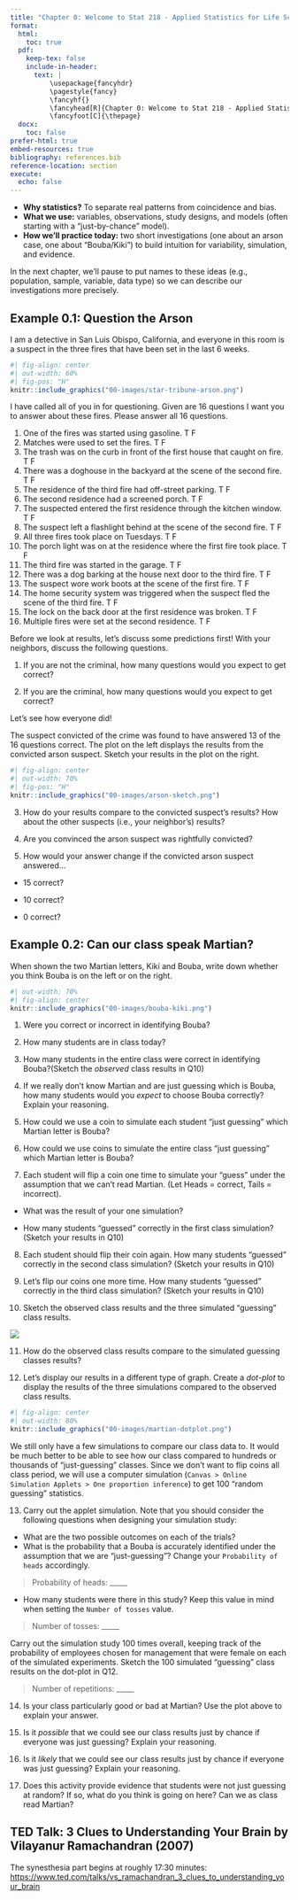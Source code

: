 ```yaml
---
title: "Chapter 0: Welcome to Stat 218 - Applied Statistics for Life Science"
format: 
  html:
    toc: true
  pdf:
    keep-tex: false
    include-in-header:
      text: |
          \usepackage{fancyhdr}
          \pagestyle{fancy}
          \fancyhf{}
          \fancyhead[R]{Chapter 0: Welcome to Stat 218 - Applied Statistics for Life Science}
          \fancyfoot[C]{\thepage}
  docx:
    toc: false
prefer-html: true
embed-resources: true
bibliography: references.bib
reference-location: section
execute:
  echo: false
---
```


::: callout-note
+ **Why statistics?** To separate real patterns from coincidence and bias.
+ **What we use:** variables, observations, study designs, and models (often starting with a “just-by-chance” model).
+ **How we’ll practice today:** two short investigations (one about an arson case, one about “Bouba/Kiki”) to build intuition for variability, simulation, and evidence.

In the next chapter, we’ll pause to put names to these ideas (e.g., population, sample, variable, data type) so we can describe our investigations more precisely.
:::

## Example 0.1: Question the Arson

<!-- https://www.sanluisobispo.com/news/local/crime/article278322808.html -->

I am a detective in San Luis Obispo, California, and everyone in this room is a suspect in the three fires that have been set in the last 6 weeks.

```r
#| fig-align: center
#| out-width: 60%
#| fig-pos: "H"
knitr::include_graphics("00-images/star-tribune-arson.png")
```

I have called all of you in for questioning. Given are 16 questions I want you to answer about these fires. Please answer all 16 questions.

\newpage

(1)   One of the fires was started using gasoline. \hfill T \hspace{0.2in} F
(2)   Matches were used to set the fires. \hfill T \hspace{0.2in} F
(3)   The trash was on the curb in front of the first house that caught on fire. \hfill T \hspace{0.2in} F
(4)   There was a doghouse in the backyard at the scene of the second fire. \hfill T \hspace{0.2in} F
(5)   The residence of the third fire had off-street parking. \hfill T \hspace{0.2in} F
(6)   The second residence had a screened porch. \hfill T \hspace{0.2in} F
(7)   The suspected entered the first residence through the kitchen window. \hfill T \hspace{0.2in} F
(8)   The suspect left a flashlight behind at the scene of the second fire. \hfill T \hspace{0.2in} F
(9)   All three fires took place on Tuesdays. \hfill T \hspace{0.2in} F
(10)  The porch light was on at the residence where the first fire took place. \hfill T \hspace{0.2in} F
(11)  The third fire was started in the garage. \hfill T \hspace{0.2in} F
(12)  There was a dog barking at the house next door to the third fire. \hfill T \hspace{0.2in} F
(13)  The suspect wore work boots at the scene of the first fire. \hfill T \hspace{0.2in} F
(14)  The home security system was triggered when the suspect fled the scene \newline of the third fire. \hfill T \hspace{0.2in} F
(15)  The lock on the back door at the first residence was broken. \hfill T \hspace{0.2in} F
(16)  Multiple fires were set at the second residence. \hfill T \hspace{0.2in} F


Before we look at results, let's discuss some predictions first! With your neighbors, discuss the following questions.

1.  If you are not the criminal, how many questions would you expect to get correct?

\vspace{0.5in}

2.  If you are the criminal, how many questions would you expect to get correct?

\vspace{0.5in}

Let's see how everyone did!

\newpage

The suspect convicted of the crime was found to have answered 13 of the 16 questions correct. The plot on the left displays the results from the convicted arson suspect. Sketch your results in the plot on the right.

```r
#| fig-align: center
#| out-width: 70%
#| fig-pos: "H"
knitr::include_graphics("00-images/arson-sketch.png")
```

3.  How do your results compare to the convicted suspect's results? How about the other suspects (i.e., your neighbor's) results?

\vspace{0.3in}

4.  Are you convinced the arson suspect was rightfully convicted?

\vspace{0.3in}

5.  How would your answer change if the convicted arson suspect answered...

-   15 correct?

\vspace{0.2in}

-   10 correct?

\vspace{0.2in}

-   0 correct?

\newpage

## Example 0.2: Can our class speak Martian?

When shown the two Martian letters, Kiki and Bouba, write down whether you think Bouba is on the left or on the right.

```r
#| out-width: 70%
#| fig-align: center
knitr::include_graphics("00-images/bouba-kiki.png")
```

1.  Were you correct or incorrect in identifying Bouba?

\vspace{0.15in}

2.  How many students are in class today?

\vspace{0.15in}

3.  How many students in the entire class were correct in identifying Bouba?(Sketch the *observed* class results in Q10)

\vspace{0.15in}

4.  If we really don't know Martian and are just guessing which is Bouba, how many students would you *expect* to choose Bouba correctly? Explain your reasoning.

\vspace{0.5in}

5.  How could we use a coin to simulate each student "just guessing" which Martian letter is Bouba?

\vspace{0.5in}

6.  How could we use coins to simulate the entire class "just guessing" which Martian letter is Bouba?

\vspace{0.5in}

7.  Each student will flip a coin one time to simulate your "guess" under the assumption that we can't read Martian. (Let Heads = correct, Tails = incorrect).

\vspace{0.1in}

-   What was the result of your one simulation?

\vspace{0.1in}

-   How many students "guessed" correctly in the first class simulation? (Sketch your results in Q10)

\vspace{0.1in}

8.  Each student should flip their coin again. How many students "guessed" correctly in the second class simulation? (Sketch your results in Q10)

\vspace{0.1in}

9.  Let's flip our coins one more time. How many students "guessed" correctly in the third class simulation? (Sketch your results in Q10)

\vspace{0.1in}

10. Sketch the observed class results and the three simulated "guessing" class results.

![](00-images/martian-sketch.png)

11. How do the observed class results compare to the simulated guessing classes results?

\vspace{0.6in}

\newpage

12. Let's display our results in a different type of graph. Create a *dot-plot* to display the results of the three simulations compared to the observed class results.

```r
#| fig-align: center
#| out-width: 80%
knitr::include_graphics("00-images/martian-dotplot.png")
```

We still only have a few simulations to compare our class data to. It would be much better to be able to see how our class compared to hundreds or thousands of "just-guessing" classes. Since we don't want to flip coins all class period, we will use a computer simulation (`Canvas > Online Simulation Applets > One proportion inference`) to get 100 "random guessing" statistics.

13. Carry out the applet simulation. Note that you should consider the following questions when designing your simulation study:

-   What are the two possible outcomes on each of the trials?
-   What is the probability that a Bouba is accurately identified under the assumption that we are "just-guessing"? Change your `Probability of heads` accordingly.

> Probability of heads: \_\_\_\_\_

-   How many students were there in this study? Keep this value in mind when setting the `Number of tosses` value.

> Number of tosses: \_\_\_\_\_

Carry out the simulation study 100 times overall, keeping track of the probability of employees chosen for management that were female on each of the simulated experiments. Sketch the 100 simulated "guessing" class results on the dot-plot in Q12.

> Number of repetitions: \_\_\_\_\_

\newpage

14. Is your class particularly good or bad at Martian? Use the plot above to explain your answer.

\vspace{0.5in}

15. Is it *possible* that we could see our class results just by chance if everyone was just guessing? Explain your reasoning.

\vspace{0.5in}

16. Is it *likely* that we could see our class results just by chance if everyone was just guessing? Explain your reasoning.

\vspace{0.5in}

17. Does this activity provide evidence that students were not just guessing at random? If so, what do you think is going on here? Can we as class read Martian?

\vspace{0.8in}

::: callout
## TED Talk: 3 Clues to Understanding Your Brain by Vilayanur Ramachandran (2007)

The synesthesia part begins at roughly 17:30 minutes: <https://www.ted.com/talks/vs_ramachandran_3_clues_to_understanding_your_brain>
:::

<!-- ## Lab Days: Working in Teams `r fontawesome::fa("people-group")` -->

<!-- Working in teams is beneficial for every student, but only if each person meaningfully engages in the discussions being had. Each of you will work in a group of 3-4 students to discuss the course concepts and complete the course activities and labs. -->

<!-- To ensure the group's work is divided equitably each week, your team will be rotating through a set of group roles. This ensures one person doesn't act as the group leader for multiple class sessions, while someone else is always the note taker. You will circulate through the following roles each week: -->

<!-- +---------------------------------------+-----------------------------------------------------+ -->
<!-- | Role                                  | Responsibilities                                    | -->
<!-- +=======================================+=====================================================+ -->
<!-- | **Facilitator**                       | Responsible for organizing the team work: making    | -->
<!-- |                                       |                                                     | -->
<!-- | *Manages team progress through tasks* | sure all roles were assigned and clear, scheduling  | -->
<!-- |                                       |                                                     | -->
<!-- |                                       | meetings, coordinating, leading discussion of       | -->
<!-- |                                       |                                                     | -->
<!-- |                                       | assignment problems.                                | -->
<!-- +---------------------------------------+-----------------------------------------------------+ -->
<!-- |                                       |                                                     | -->
<!-- +---------------------------------------+-----------------------------------------------------+ -->
<!-- | **Recorder**                          | Responsible to make sure everyone is recording      | -->
<!-- |                                       |                                                     | -->
<!-- | *Manages communications*              | ideas. In lab assignments, responsible for          | -->
<!-- |                                       |                                                     | -->
<!-- |                                       | collecting, organizing, and recording answers to    | -->
<!-- |                                       |                                                     | -->
<!-- |                                       | the assignment during the discussions, compiling    | -->
<!-- |                                       |                                                     | -->
<!-- |                                       | the summary of the answers discussed, soliciting    | -->
<!-- |                                       |                                                     | -->
<!-- |                                       | feedback on summaries from other group              | -->
<!-- |                                       |                                                     | -->
<!-- |                                       | members, and submitting the final version of the    | -->
<!-- |                                       |                                                     | -->
<!-- |                                       | lab assignment.                                     | -->
<!-- +---------------------------------------+-----------------------------------------------------+ -->
<!-- |                                       |                                                     | -->
<!-- +---------------------------------------+-----------------------------------------------------+ -->
<!-- | **Resource Manager**                  | Responsible for pulling up course notes and other   | -->
<!-- |                                       |                                                     | -->
<!-- | *Manages team resources*              | useful resources (e.g., R note cards, applets,      | -->
<!-- |                                       |                                                     | -->
<!-- |                                       | homework assignments, etc.). Contacts               | -->
<!-- |                                       |                                                     | -->
<!-- |                                       | professor/TA for *group questions only*. Ensures    | -->
<!-- |                                       |                                                     | -->
<!-- |                                       | everyone understands team questions. Collects       | -->
<!-- |                                       |                                                     | -->
<!-- |                                       | team supplies and organizes clean-up.               | -->
<!-- +---------------------------------------+-----------------------------------------------------+ -->
<!-- |                                       |                                                     | -->
<!-- +---------------------------------------+-----------------------------------------------------+ -->
<!-- | **Team Captain**                      | Responsible for making sure everyone has a          | -->
<!-- |                                       |                                                     | -->
<!-- | *Manages team participation*          | chance to contribute, asking quiet team members     | -->
<!-- |                                       |                                                     | -->
<!-- |                                       | to speak up, asking loud team members to listen     | -->
<!-- |                                       |                                                     | -->
<!-- |                                       | to others, and bringing the conversation back to    | -->
<!-- |                                       |                                                     | -->
<!-- |                                       | the lab assignment if it deviates.                  | -->
<!-- +---------------------------------------+-----------------------------------------------------+ -->

<!-- If you are in a group of *three*, the Facilitator also acts as the Team Captain\*. -->

<!-- 1.  Please find your team members and introduce yourself by sharing something about your name. -->

<!-- \vspace{0.1in} -->

